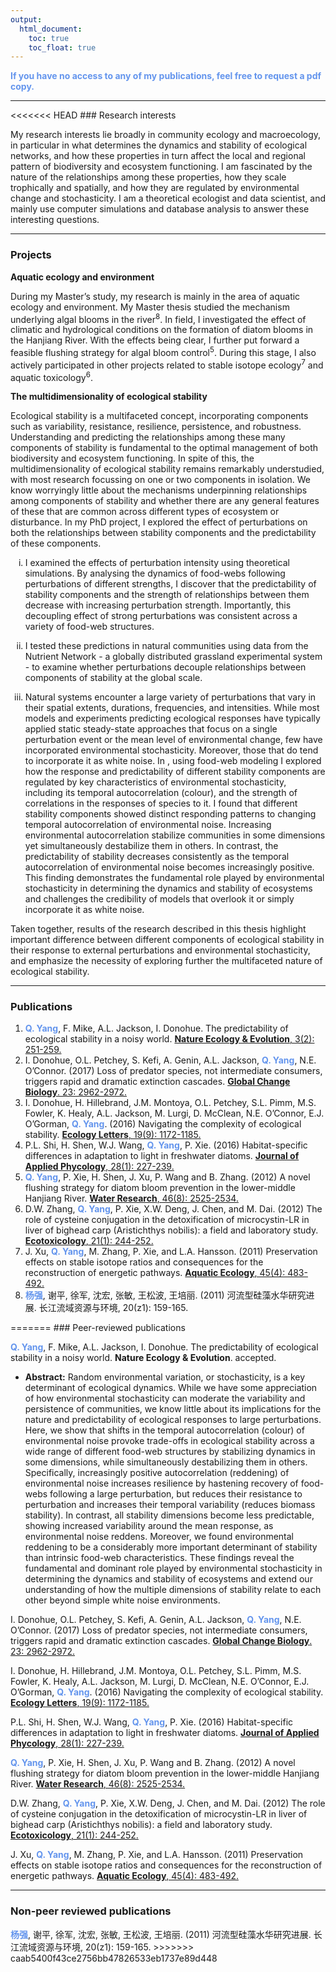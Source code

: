 ```yaml
---
output:
  html_document: 
    toc: true
    toc_float: true
---
```


<link rel="stylesheet" href="styles.css" type="text/css">

<span style="color:cornflowerblue">**If you have no access to any of my publications, feel free to request a pdf copy.**</span>

------------------

<<<<<<< HEAD
### Research interests

My research interests lie broadly in community ecology and macroecology, in particular in what determines the dynamics and stability of ecological networks, and how these properties in turn affect the local and regional pattern of biodiversity and ecosystem functioning. I am fascinated by the nature of the relationships among these properties, how they scale trophically and spatially, and how they are regulated by environmental change and stochasticity. I am a theoretical ecologist and data scientist, and mainly use computer simulations and database analysis to answer these interesting questions.



------------------

### Projects

**Aquatic ecology and environment**

During my Master's study, my research is mainly in the area of aquatic ecology and environment. My Master thesis studied the mechanism underlying algal blooms in the river^8^. In field, I investigated the effect of climatic and hydrological conditions on the formation of diatom blooms in the Hanjiang River. With the effects being clear, I further put forward a feasible flushing strategy for algal bloom control^5^. During this stage, I also actively participated in other projects related to stable isotope ecology^7^ and aquatic toxicology^6^.

**The multidimensionality of ecological stability**

Ecological stability is a multifaceted concept, incorporating components such as variability, resistance, resilience, persistence, and robustness. Understanding and predicting the relationships among these many components of stability is fundamental to the optimal management of both biodiversity and ecosystem functioning. In spite of this, the multidimensionality of ecological stability remains remarkably understudied, with most research focussing on one or two components in isolation. We know worryingly little about the mechanisms underpinning relationships among components of stability and whether there are any general features of these that are common across different types of ecosystem or disturbance. In my PhD project, I explored the effect of perturbations on both the relationships between stability components and the predictability of these components.

i) I examined the effects of perturbation intensity using theoretical simulations. By analysing the dynamics of food-webs following perturbations of different strengths, I discover that the predictability of stability components and the strength of relationships between them decrease with increasing perturbation strength. Importantly, this decoupling effect of strong perturbations was consistent across a variety of food-web structures. 

ii) I tested these predictions in natural communities using data from the Nutrient Network - a globally distributed grassland experimental system - to examine whether perturbations decouple relationships between components of stability at the global scale.

iii) Natural systems encounter a large variety of perturbations that vary in their spatial extents, durations, frequencies, and intensities. While most models and experiments predicting ecological responses have typically applied static steady-state approaches that focus on a single perturbation event or the mean level of environmental change, few have incorporated environmental stochasticity. Moreover, those that do tend to incorporate it as white noise. In \Chapref{Stochasticity}, using food-web modeling I explored how the response and predictability of different stability components are regulated by key characteristics of environmental stochasticity, including its temporal autocorrelation (colour), and the strength of correlations in the responses of species to it. I found that different stability components showed distinct responding patterns to changing temporal autocorrelation of environmental noise. Increasing environmental autocorrelation stabilize communities in some dimensions yet simultaneously destabilize them in others. In contrast, the predictability of stability decreases consistently as the temporal autocorrelation of environmental noise becomes increasingly positive. This finding demonstrates the fundamental role played by environmental stochasticity in determining the dynamics and stability of ecosystems and challenges the credibility of models that overlook it or simply incorporate it as white noise. 

Taken together, results of the research described in this thesis highlight important difference between different components of ecological stability in their response to external perturbations and environmental stochasticity, and emphasize the necessity of exploring further the multifaceted nature of ecological stability.

------------------

### Publications


1. <span style="color:cornflowerblue">**Q. Yang**</span>, F. Mike, A.L. Jackson, I. Donohue. The predictability of ecological stability in a noisy world. [**Nature Ecology & Evolution**, 3(2): 251-259.](https://www.nature.com/articles/s41559-018-0794-x)
2. I. Donohue, O.L. Petchey, S. Kefi, A. Genin, A.L. Jackson, <span style="color:cornflowerblue">**Q. Yang**</span>, N.E. O’Connor. (2017) Loss of predator species, not intermediate consumers, triggers rapid and dramatic extinction cascades. [**Global Change Biology**. 23: 2962-2972.](https://onlinelibrary.wiley.com/doi/full/10.1111/gcb.13703)
3. I. Donohue, H. Hillebrand, J.M. Montoya, O.L. Petchey, S.L. Pimm, M.S. Fowler, K. Healy, A.L. Jackson, M. Lurgi, D. McClean, N.E. O’Connor, E.J. O’Gorman, <span style="color:cornflowerblue">**Q. Yang**</span>. (2016) Navigating the complexity of ecological stability. [**Ecology Letters**, 19(9): 1172-1185.](https://onlinelibrary.wiley.com/doi/full/10.1111/ele.12648)
4. P.L. Shi, H. Shen, W.J. Wang, <span style="color:cornflowerblue">**Q. Yang**</span>, P. Xie. (2016) Habitat-specific differences in adaptation to light in freshwater diatoms. [**Journal of Applied Phycology**, 28(1): 227-239.](https://link.springer.com/article/10.1007/s10811-015-0531-7)
5. <span style="color:cornflowerblue">**Q. Yang**</span>, P. Xie, H. Shen, J. Xu, P. Wang and B. Zhang. (2012) A novel flushing strategy for diatom bloom prevention in the lower-middle Hanjiang River. [**Water Research**, 46(8): 2525-2534.](https://www.sciencedirect.com/science/article/abs/pii/S0043135412000838)
6. D.W. Zhang, <span style="color:cornflowerblue">**Q. Yang**</span>, P. Xie, X.W. Deng, J. Chen, and M. Dai. (2012) The role of cysteine conjugation in the detoxification of microcystin-LR in liver of bighead carp (Aristichthys nobilis): a field and laboratory study. [**Ecotoxicology**, 21(1): 244-252.](https://link.springer.com/article/10.1007/s10646-011-0783-1)
7. J. Xu, <span style="color:cornflowerblue">**Q. Yang**</span>, M. Zhang, P. Xie, and L.A. Hansson. (2011) Preservation effects on stable isotope ratios and consequences for the reconstruction of energetic pathways. [**Aquatic Ecology**, 45(4): 483-492.](https://link.springer.com/article/10.1007/s10452-011-9369-5)
8. <span style="color:cornflowerblue">**杨强**</span>, 谢平, 徐军, 沈宏, 张敏, 王松波, 王培丽. (2011) 河流型硅藻水华研究进展. 长江流域资源与环境, 20(z1): 159-165.

=======
### Peer-reviewed publications

<span style="color:cornflowerblue">**Q. Yang**</span>, F. Mike, A.L. Jackson, I. Donohue. The predictability of ecological stability in a noisy world. **Nature Ecology & Evolution**. accepted. <br/>

- **Abstract:** Random environmental variation, or stochasticity, is a key determinant of ecological dynamics. While we have some appreciation of how environmental stochasticity can moderate the variability and persistence of communities, we know little about its implications for the nature and predictability of ecological responses to large perturbations. Here, we show that shifts in the temporal autocorrelation (colour) of environmental noise provoke trade-offs in ecological stability across a wide range of different food-web structures by stabilizing dynamics in some dimensions, while simultaneously destabilizing them in others. Specifically, increasingly positive autocorrelation (reddening) of environmental noise increases resilience by hastening recovery of food-webs following a large perturbation, but reduces their resistance to perturbation and increases their temporal variability (reduces biomass stability). In contrast, all stability dimensions become less predictable, showing increased variability around the mean response, as environmental noise reddens. Moreover, we found environmental reddening to be a considerably more important determinant of stability than intrinsic food-web characteristics. These findings reveal the fundamental and dominant role played by environmental stochasticity in determining the dynamics and stability of ecosystems and extend our understanding of how the multiple dimensions of stability relate to each other beyond simple white noise environments.


I. Donohue, O.L. Petchey, S. Kefi, A. Genin, A.L. Jackson, <span style="color:cornflowerblue">**Q. Yang**</span>, N.E. O’Connor. (2017) Loss of predator species, not intermediate consumers, triggers rapid and dramatic extinction cascades. [**Global Change Biology**. 23: 2962-2972.](https://onlinelibrary.wiley.com/doi/full/10.1111/gcb.13703)

I. Donohue, H. Hillebrand, J.M. Montoya, O.L. Petchey, S.L. Pimm, M.S. Fowler, K. Healy, A.L. Jackson, M. Lurgi, D. McClean, N.E. O’Connor, E.J. O’Gorman, <span style="color:cornflowerblue">**Q. Yang**</span>. (2016) Navigating the complexity of ecological stability. [**Ecology Letters**, 19(9): 1172-1185.](https://onlinelibrary.wiley.com/doi/full/10.1111/ele.12648)

P.L. Shi, H. Shen, W.J. Wang, <span style="color:cornflowerblue">**Q. Yang**</span>, P. Xie. (2016) Habitat-specific differences in adaptation to light in freshwater diatoms. [**Journal of Applied Phycology**, 28(1): 227-239.](https://link.springer.com/article/10.1007/s10811-015-0531-7)

<span style="color:cornflowerblue">**Q. Yang**</span>, P. Xie, H. Shen, J. Xu, P. Wang and B. Zhang. (2012) A novel flushing strategy for diatom bloom prevention in the lower-middle Hanjiang River. [**Water Research**, 46(8): 2525-2534.](https://www.sciencedirect.com/science/article/abs/pii/S0043135412000838)

D.W. Zhang, <span style="color:cornflowerblue">**Q. Yang**</span>, P. Xie, X.W. Deng, J. Chen, and M. Dai. (2012) The role of cysteine conjugation in the detoxification of microcystin-LR in liver of bighead carp (Aristichthys nobilis): a field and laboratory study. [**Ecotoxicology**, 21(1): 244-252.](https://link.springer.com/article/10.1007/s10646-011-0783-1)

J. Xu, <span style="color:cornflowerblue">**Q. Yang**</span>, M. Zhang, P. Xie, and L.A. Hansson. (2011) Preservation effects on stable isotope ratios and consequences for the reconstruction of energetic pathways. [**Aquatic Ecology**, 45(4): 483-492.](https://link.springer.com/article/10.1007/s10452-011-9369-5)

---------------------------------------------------------
### Non-peer reviewed publications
<span style="color:cornflowerblue">**杨强**</span>, 谢平, 徐军, 沈宏, 张敏, 王松波, 王培丽. (2011) 河流型硅藻水华研究进展. 长江流域资源与环境, 20(z1): 159-165.
>>>>>>> caab5400f43ce2756bb47826533eb1737e89d448


